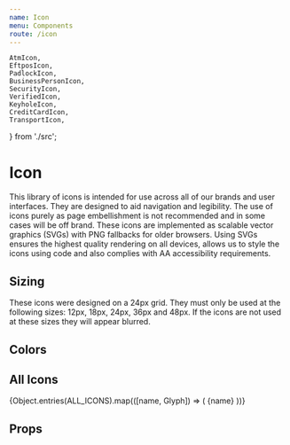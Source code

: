 ```yaml
---
name: Icon
menu: Components
route: /icon
---
```


	AtmIcon,
	EftposIcon,
	PadlockIcon,
	BusinessPersonIcon,
	SecurityIcon,
	VerifiedIcon,
	KeyholeIcon,
	CreditCardIcon,
	TransportIcon,
} from './src';

# Icon

This library of icons is intended for use across all of our brands and user
interfaces. They are designed to aid navigation and legibility. The use of icons
purely as page embellishment is not recommended and in some cases will be off
brand. These icons are implemented as scalable vector graphics (SVGs) with PNG
fallbacks for older browsers. Using SVGs ensures the highest quality rendering
on all devices, allows us to style the icons using code and also complies with
AA accessibility requirements.

<Playground>
	<BusinessPersonIcon />
</Playground>

## Sizing

These icons were designed on a 24px grid. They must only be used at the
following sizes: 12px, 18px, 24px, 36px and 48px. If the icons are not used at
these sizes they will appear blurred.

<Playground>
	<Row label="xsmall">
		<AtmIcon size="xsmall" />
		<EftposIcon size="xsmall" />
		<PadlockIcon size="xsmall" />
		<BusinessPersonIcon size="xsmall" />
		<SecurityIcon size="xsmall" />
		<VerifiedIcon size="xsmall" />
		<KeyholeIcon size="xsmall" />
		<CreditCardIcon size="xsmall" />
		<TransportIcon size="xsmall" />
	</Row>
	<Row label="small">
		<AtmIcon size="small" />
		<EftposIcon size="small" />
		<PadlockIcon size="small" />
		<BusinessPersonIcon size="small" />
		<SecurityIcon size="small" />
		<VerifiedIcon size="small" />
		<KeyholeIcon size="small" />
		<CreditCardIcon size="small" />
		<TransportIcon size="small" />
	</Row>
	<Row label="medium">
		<AtmIcon size="medium" />
		<EftposIcon size="medium" />
		<PadlockIcon size="medium" />
		<BusinessPersonIcon size="medium" />
		<SecurityIcon size="medium" />
		<VerifiedIcon size="medium" />
		<KeyholeIcon size="medium" />
		<CreditCardIcon size="medium" />
		<TransportIcon size="medium" />
	</Row>
	<Row label="large">
		<AtmIcon size="large" />
		<EftposIcon size="large" />
		<PadlockIcon size="large" />
		<BusinessPersonIcon size="large" />
		<SecurityIcon size="large" />
		<VerifiedIcon size="large" />
		<KeyholeIcon size="large" />
		<CreditCardIcon size="large" />
		<TransportIcon size="large" />
	</Row>
	<Row label="xlarge">
		<AtmIcon size="xlarge" />
		<EftposIcon size="xlarge" />
		<PadlockIcon size="xlarge" />
		<BusinessPersonIcon size="xlarge" />
		<SecurityIcon size="xlarge" />
		<VerifiedIcon size="xlarge" />
		<KeyholeIcon size="xlarge" />
		<CreditCardIcon size="xlarge" />
		<TransportIcon size="xlarge" />
	</Row>
</Playground>

## Colors

<Playground>
	<Row>
		<AtmIcon color="#DE350B" />
		<EftposIcon color="#FF991F" />
		<PadlockIcon color="#00875A" />
		<BusinessPersonIcon color="#00A3BF" />
		<SecurityIcon color="#0052CC" />
		<VerifiedIcon color="#5243AA" />
		<KeyholeIcon color="#DE350B" />
		<CreditCardIcon color="#FF991F" />
		<TransportIcon color="#00875A" />
	</Row>
</Playground>

## All Icons

<Playground>
	<Grid>
		{Object.entries(ALL_ICONS).map(([name, Glyph]) => (
			<Cell key={name}>
				<Glyph />
				<Name>{name}</Name>
			</Cell>
		))}
	</Grid>
</Playground>

## Props

<PropsTable of={Icon} />
